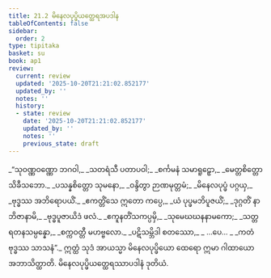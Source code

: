 ```yaml
---
title: 21.2 မိနေလပုပ္ဖိယတ္ထေရအပဒါန
tableOfContents: false
sidebar:
  order: 2
type: tipitaka
basket: su
book: ap1
review:
  current: review
  updated: '2025-10-20T21:21:02.852177'
  updated_by: ''
  notes: ''
  history:
  - state: review
    date: '2025-10-20T21:21:02.852177'
    updated_by: ''
    notes: ''
    previous_state: draft
---
```



<DynamicBreadcrumb />


<ReviewStatus review={frontmatter.review} showDetails={true} />

<HypothesisAnnotation frontmatter={frontmatter} />

<Division number="5" book="ap1" e="ch" v="20" p="227">

<Paragraph number="2756" type="verses" book="ap1">
_“သုဝဏ္ဏဝဏ္ဏော ဘဂဝါ,_  
_သတရံသီ ပတာပဝါ;_  
_စင်္ကမနံ သမာရူဠှော,_  
_မေတ္တစိတ္တော သိခီသဘော._  

</Paragraph>

</Division>
<Division number="6" book="ap1" e="ch" v="20" p="227">

<Paragraph number="2757" type="verses" book="ap1">
_ပသန္နစိတ္တော သုမနော,_  
_ဝန္ဒိတွာ ဉာဏမုတ္တမံ;_  
_မိနေလပုပ္ဖံ ပဂ္ဂယှ,_  
_ဗုဒ္ဓဿ အဘိရောပယိံ._  

</Paragraph>

</Division>
<Division number="7" book="ap1" e="ch" v="20" p="227">

<Paragraph number="2758" type="verses" book="ap1">
_ဧကတ္တိံသေ ဣတော ကပ္ပေ,_  
_ယံ ပုပ္ဖမဘိပူဇယိံ;_  
_ဒုဂ္ဂတိံ နာဘိဇာနာမိ,_  
_ဗုဒ္ဓပူဇာယိဒံ ဖလံ._  

</Paragraph>

</Division>
<Division number="8" book="ap1" e="ch" v="20" p="227">

<Paragraph number="2759" type="verses" book="ap1">
_ဧကူနတိံသကပ္ပမှိ,_  
_သုမေဃဃနနာမကော;_  
_သတ္တရတနသမ္ပန္နော,_  
_စက္ကဝတ္တီ မဟဗ္ဗလော._  

</Paragraph>

</Division>
<Division number="9" book="ap1" e="ch" v="20" p="228">

<Paragraph number="2760" type="verses" book="ap1">
_ပဋိသမ္ဘိဒါ စတဿော,_  
_ …ပေ… _  
_ကတံ ဗုဒ္ဓဿ သာသနံ”._  

</Paragraph>

<Paragraph number="2761" book="ap1">
ဣတ္ထံ သုဒံ အာယသ္မာ မိနေလပုပ္ဖိယော ထေရော ဣမာ ဂါထာယော အဘာသိတ္ထာတိ.

</Paragraph>
</Division>

<Paragraph number="2762" type="center" book="ap1">
မိနေလပုပ္ဖိယတ္ထေရဿာပဒါနံ ဒုတိယံ.
</Paragraph>